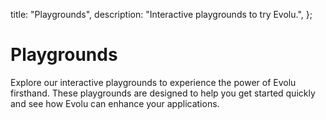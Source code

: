 
  title: "Playgrounds",
  description: "Interactive playgrounds to try Evolu.",
};

# Playgrounds

Explore our interactive playgrounds to experience the power of Evolu
firsthand. These playgrounds are designed to help you get started
quickly and see how Evolu can enhance your applications.

<Playgrounds />
